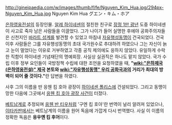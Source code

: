 http://gineipaedia.com/w/images/thumb/f/fe/Nguyen_Kim_Hua.jpg/294px-Nguyen_Kim_Hua.jpg
Nguyen Kim Hua
グエン・キム・ホア

[[은하영웅전설]]의 등장인물. [[알레 하이네센]]의 절친한 친구로 [[장정 1만 광년]] 도중 하이네센이 사고로 죽자 남은 사람들을 이끌었다. 그가 나이가 들어 실명한 후에야 공화주의자들은 신천지인 [[바라트 성계]]를 발견할 수 있었고 마침내 [[자유행성동맹]]이 건국되었다.
건국 이후 사람들은 그를 자유행성동맹의 초대 국가원수로 추대하려 하였으나 그는 자신이 늙고 눈이 멀었다는 이유로 거부하였고 각종 공직 제의에도 응하지 않았다. 유일하게 수락한 직함이 하이네센 기념재단의 명예회장. 사실상 실권직은 하나도 맡지 않았다.
국가 수립 이후 정부 요인들이 국방정책 수립에 대한 조언을 요청하였을 때, '''"[[wiki:"은하제국(은하영웅전설)" 제국]] 본토와 [[wiki:"자유행성동맹" 우리 공화국]]과의 거리가 최대의 방벽이 되어 줄 것이다."'''란 답변을 하였다.

사후 그의 이름을 딴 응웬 킴 호아 광장이 [[하이네센 폴리스]]에 건설되었다. 그리고 동맹이 망한 다음에 그곳에서 [[응웬 킴 호아 광장 사건]]이 터졌다.

[[베트남]]계로 추정되며 [[응웬 반 티우]]처럼 '구엔 킴 호아'란 번역이 널리 알려져 있었으나, [[이타카]]판에서는 베트남계의 이름을 원어 독음에 가깝게 다시 번역했다. 사실 이 이름의 정확한 독음은 '''응우옌 킴 후어'''이다.
